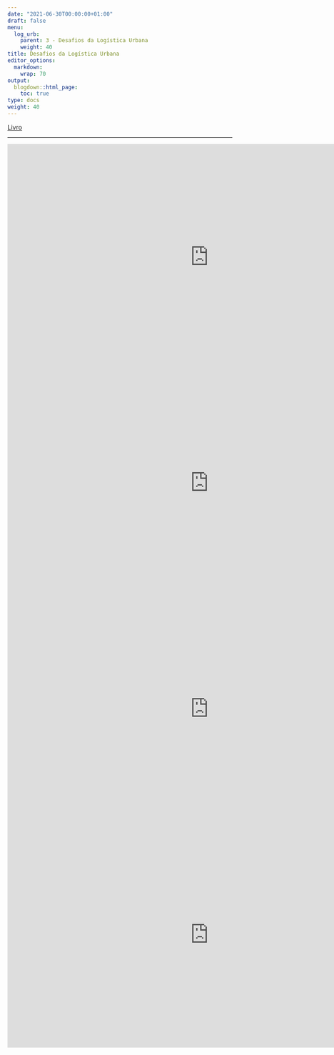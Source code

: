 ```yaml
---
date: "2021-06-30T00:00:00+01:00"
draft: false
menu:
  log_urb:
    parent: 3 - Desafios da Logística Urbana
    weight: 40
title: Desafios da Logística Urbana
editor_options: 
  markdown: 
    wrap: 70
output: 
  blogdown::html_page:
    toc: true
type: docs
weight: 40
---
```



[Livro](https://podeditora.com.br/wp-content/uploads/2019/04/Livro-A-logistca-urbana-no-Brasil-site.pdf)

<hr>


<iframe width="900" height="506" src="https://www.youtube.com/embed/xQ-MuZguCK4" title="YouTube video player" frameborder="0" allow="accelerometer; autoplay; clipboard-write; encrypted-media; gyroscope; picture-in-picture" allowfullscreen></iframe>

<iframe width="900" height="506" src="https://www.youtube.com/embed/Rdu1krb6SJQ" title="YouTube video player" frameborder="0" allow="accelerometer; autoplay; clipboard-write; encrypted-media; gyroscope; picture-in-picture" allowfullscreen></iframe>

<iframe width="900" height="506" src="https://www.youtube.com/embed/oFSL9HAhnew" title="YouTube video player" frameborder="0" allow="accelerometer; autoplay; clipboard-write; encrypted-media; gyroscope; picture-in-picture" allowfullscreen></iframe>

<iframe width="900" height="506" src="https://www.youtube.com/embed/oGgDelr8uls" title="YouTube video player" frameborder="0" allow="accelerometer; autoplay; clipboard-write; encrypted-media; gyroscope; picture-in-picture" allowfullscreen></iframe>


